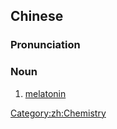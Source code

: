 ==Chinese==
{{zh-forms}}
{{wikipedia|lang=zh}}

===Pronunciation===
{{zh-pron
|m=tuìhēisù
|cat=n
}}

===Noun===
{{zh-noun}}

# [[melatonin]]

[[Category:zh:Chemistry]]